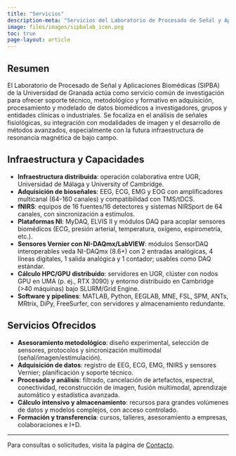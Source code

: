 ```yaml
---
title: "Servicios"
description-meta: "Servicios del Laboratorio de Procesado de Señal y Aplicaciones Biomédicas (SIPBA)"
image: files/images/sipbalab_icon.png
toc: true
page-layout: article
---
```


## Resumen

El Laboratorio de Procesado de Señal y Aplicaciones Biomédicas (SIPBA) de la Universidad de Granada actúa como servicio común de investigación para ofrecer soporte técnico, metodológico y formativo en adquisición, procesamiento y modelado de datos biomédicos a investigadores, grupos y entidades clínicas o industriales. Se focaliza en el análisis de señales fisiológicas, su integración con modalidades de imagen y el desarrollo de métodos avanzados, especialmente con la futura infraestructura de resonancia magnética de bajo campo.

## Infraestructura y Capacidades

- **Infraestructura distribuida**: operación colaborativa entre UGR, Universidad de Málaga y University of Cambridge.
- **Adquisición de bioseñales**: EEG, ECG, EMG y EOG con amplificadores multicanal (64-160 canales) y compatibilidad con TMS/tDCS.
- **fNIRS**: equipos de 16 fuentes/16 detectores y sistemas NIRSport de 64 canales, con sincronización a estímulos.
- **Plataformas NI**: MyDAQ, ELVIS II y módulos DAQ para acoplar sensores biomédicos (ECG, presión arterial, temperatura, oxígeno, espirometría, etc.).
- **Sensores Vernier con NI-DAQmx/LabVIEW**: módulos SensorDAQ interoperables veda NI-DAQmx (8.6+) con 2 entradas analógicas, 4 líneas digitales, 1 salida analógica y 1 contador; usables como DAQ estándar.
- **Cálculo HPC/GPU distribuido**: servidores en UGR, clúster con nodos GPU en UMA (p. ej., RTX 3090) y entorno distribuido en Cambridge (>40 máquinas) bajo SLURM/Grid Engine.
- **Software y pipelines**: MATLAB, Python, EEGLAB, MNE, FSL, SPM, ANTs, MRtrix, DiPy, FreeSurfer, con servidores y almacenamiento redundante.

## Servicios Ofrecidos

- **Asesoramiento metodológico**: diseño experimental, selección de sensores, protocolos y sincronización multimodal (señal/imagen/estimulación).
- **Adquisición de datos**: registro de EEG, ECG, EMG, fNIRS y sensores Vernier; planificación y soporte técnico.
- **Procesado y análisis**: filtrado, cancelación de artefactos, espectral, conectividad, reconstrucción de imagen, fusión multimodal, aprendizaje automático y estadística avanzada.
- **Cálculo intensivo y almacenamiento**: recursos para grandes volúmenes de datos y modelos complejos, con acceso controlado.
- **Formación y transferencia**: cursos, talleres, asesoramiento a empresas, colaboraciones e I+D.

---

Para consultas o solicitudes, visita la página de [Contacto](contact.qmd).


